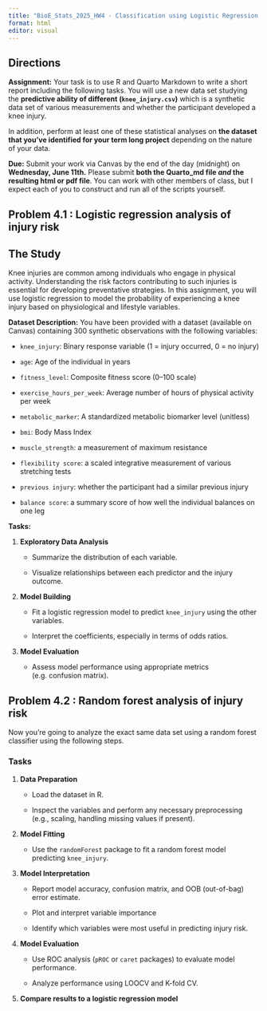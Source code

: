 ```yaml
---
title: "BioE_Stats_2025_HW4 - Classification using Logistic Regression and Random Forests"
format: html
editor: visual
---
```


## Directions

**Assignment:** Your task is to use R and Quarto Markdown to write a short report including the following tasks. You will use a new data set studying the **predictive ability of different (`knee_injury.csv`)** which is a synthetic data set of various measurements and whether the participant developed a knee injury.

In addition, perform at least one of these statistical analyses on **the dataset that you've identified for your term long project** depending on the nature of your data.

**Due:** Submit your work via Canvas by the end of the day (midnight) on **Wednesday, June 11th.** Please submit **both the Quarto_md file *and* the resulting html or pdf file**. You can work with other members of class, but I expect each of you to construct and run all of the scripts yourself.

## Problem 4.1 : Logistic regression analysis of injury risk

## The Study

Knee injuries are common among individuals who engage in physical activity. Understanding the risk factors contributing to such injuries is essential for developing preventative strategies. In this assignment, you will use logistic regression to model the probability of experiencing a knee injury based on physiological and lifestyle variables.

**Dataset Description:** You have been provided with a dataset (available on Canvas) containing 300 synthetic observations with the following variables:

-   `knee_injury`: Binary response variable (1 = injury occurred, 0 = no injury)

-   `age`: Age of the individual in years

-   `fitness_level`: Composite fitness score (0–100 scale)

-   `exercise_hours_per_week`: Average number of hours of physical activity per week

-   `metabolic_marker`: A standardized metabolic biomarker level (unitless)

-   `bmi`: Body Mass Index

-   `muscle_strength`: a measurement of maximum resistance

-   `flexibility score`: a scaled integrative measurement of various stretching tests

-   `previous injury`: whether the participant had a similar previous injury

-   `balance score`: a summary score of how well the individual balances on one leg

**Tasks:**

1.  **Exploratory Data Analysis**

    -   Summarize the distribution of each variable.

    -   Visualize relationships between each predictor and the injury outcome.

2.  **Model Building**

    -   Fit a logistic regression model to predict `knee_injury` using the other variables.

    -   Interpret the coefficients, especially in terms of odds ratios.

3.  **Model Evaluation**

    -   Assess model performance using appropriate metrics (e.g. confusion matrix).

## Problem 4.2 : Random forest analysis of injury risk

Now you're going to analyze the exact same data set using a random forest classifier using the following steps.

### **Tasks**

1.  **Data Preparation**

    -   Load the dataset in R.

    -   Inspect the variables and perform any necessary preprocessing (e.g., scaling, handling missing values if present).

2.  **Model Fitting**

    -   Use the `randomForest` package to fit a random forest model predicting `knee_injury`.

3.  **Model Interpretation**

    -   Report model accuracy, confusion matrix, and OOB (out-of-bag) error estimate.

    -   Plot and interpret variable importance

    -   Identify which variables were most useful in predicting injury risk.

4.  **Model Evaluation**

    -   Use ROC analysis (`pROC` or `caret` packages) to evaluate model performance.

    -   Analyze performance using LOOCV and K-fold CV.

5.  **Compare results to a logistic regression model**
